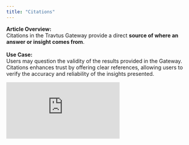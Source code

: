 ```yaml
---
title: "Citations"
---
```


**Article Overview:**\
Citations in the Travtus Gateway provide a direct **source of where an answer or insight comes from**.\
​\
​**Use Case:**\
Users may question the validity of the results provided in the Gateway. Citations enhances trust by offering clear references, allowing users to verify the accuracy and reliability of the insights presented.

<iframe src="https://www.loom.com/embed/23fa779dd2234cc6ab056338070c1247" title="Loom video player" frameborder="0" className="w-full aspect-video rounded-xl" allow="accelerometer; autoplay; clipboard-write; encrypted-media; gyroscope; picture-in-picture; web-share" allowfullscreen />

**Step-by-Step Instructions:**

1. Review Results
   - Results can be from an explore search, insights from customers, communities or goals.
2. Analyze the Citations
   - Clicking into a citation will open the sources providing you the resident name, contact info and summary of their message as it relates to the result.
3. Drill into a customer as it relates to your results
   - Click into a customer to be taken to their customer card.

**Note:** Citations are intended to provide trust to the results you see, but they are not a volume indicator. If looking for volume based metrics, check out [<u>this article</u>](https://help.travtus.com/en/articles/9220756-exploring-your-data-content#h_09bff5f620) for more information.